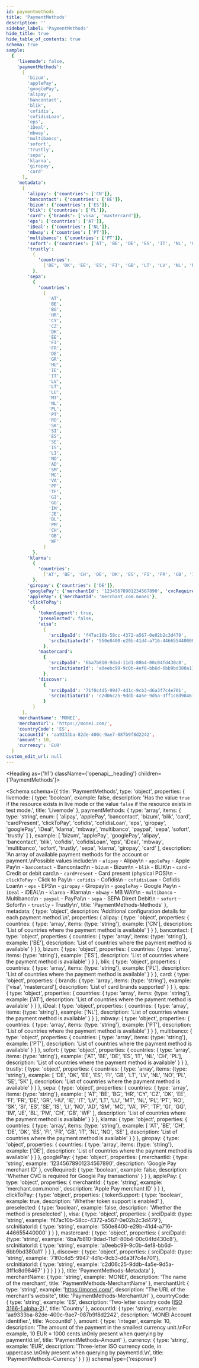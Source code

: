 ```yaml
---
id: paymentmethods
title: 'PaymentMethods'
description: ''
sidebar_label: 'PaymentMethods'
hide_title: true
hide_table_of_contents: true
schema: true
sample:
  {
    'livemode': false,
    'paymentMethods':
      [
        'bizum',
        'applePay',
        'googlePay',
        'alipay',
        'bancontact',
        'blik',
        'cofidis',
        'cofidisLoan',
        'eps',
        'iDeal',
        'mbway',
        'multibanco',
        'sofort',
        'trustly',
        'sepa',
        'klarna',
        'giropay',
        'card'
      ],
    'metadata':
      {
        'alipay': {'countries': ['CN']},
        'bancontact': {'countries': ['BE']},
        'bizum': {'countries': ['ES']},
        'blik': {'countries': ['PL']},
        'card': {'brands': ['visa', 'mastercard']},
        'eps': {'countries': ['AT']},
        'iDeal': {'countries': ['NL']},
        'mbway': {'countries': ['PT']},
        'multibanco': {'countries': ['PT']},
        'sofort': {'countries': ['AT', 'BE', 'DE', 'ES', 'IT', 'NL', 'CH', 'PL']},
        'trustly':
          {
            'countries':
              ['DE', 'DK', 'EE', 'ES', 'FI', 'GB', 'LT', 'LV', 'NL', 'NO', 'PL', 'SE', 'SK']
          },
        'sepa':
          {
            'countries':
              [
                'AT',
                'BE',
                'BG',
                'HR',
                'CY',
                'CZ',
                'DK',
                'EE',
                'FI',
                'FR',
                'DE',
                'GR',
                'HU',
                'IE',
                'IT',
                'LV',
                'LT',
                'LU',
                'MT',
                'NL',
                'PL',
                'PT',
                'RO',
                'SK',
                'SI',
                'ES',
                'SE',
                'IS',
                'LI',
                'NO',
                'AD',
                'SM',
                'MC',
                'VA',
                'PF',
                'TF',
                'GI',
                'GG',
                'IM',
                'JE',
                'BL',
                'PM',
                'CH',
                'GB',
                'WF'
              ]
          },
        'klarna':
          {
            'countries':
              ['AT', 'BE', 'CH', 'DE', 'DK', 'ES', 'FI', 'FR', 'GB', 'IT', 'NL', 'NO', 'SE']
          },
        'giropay': {'countries': ['DE']},
        'googlePay': {'merchantId': '12345678901234567890', 'cvcRequired': false},
        'applePay': {'merchantId': 'merchant.com.monei'},
        'clickToPay':
          {
            'tokenSupport': true,
            'preselected': false,
            'visa':
              {
                'srciDpaId': 'f47ac10b-58cc-4372-a567-0e02b2c3d479',
                'srcInitiatorId': '550e8400-e29b-41d4-a716-446655440000'
              },
            'mastercard':
              {
                'srciDpaId': '6ba7b810-9dad-11d1-80b4-00c04fd430c8',
                'srcInitiatorId': 'a0eebc99-9c0b-4ef8-bb6d-6bb9bd380a11'
              },
            'discover':
              {
                'srciDpaId': '71f0c4d5-9947-4d1c-9cb3-d6a3f7c4e701',
                'srcInitiatorId': 'c2d06c25-9ddb-4a5e-9d5a-3ff1c8d98467'
              }
          }
      },
    'merchantName': 'MONEI',
    'merchantUrl': 'https://monei.com/',
    'countryCode': 'ES',
    'accountId': 'aa9333ba-82de-400c-9ae7-087b9f8d2242',
    'amount': 10,
    'currency': 'EUR'
  }
custom_edit_url: null
---
```



<Heading as={'h1'} className={'openapi__heading'} children={'PaymentMethods'}></Heading>

<Schema
  schema={{
    title: 'PaymentMethods',
    type: 'object',
    properties: {
      livemode: {
        type: 'boolean',
        example: false,
        description:
          'Has the value `true` if the resource exists in live mode or the value `false` if the resource exists in test mode.',
        title: 'Livemode'
      },
      paymentMethods: {
        type: 'array',
        items: {
          type: 'string',
          enum: [
            'alipay',
            'applePay',
            'bancontact',
            'bizum',
            'blik',
            'card',
            'cardPresent',
            'clickToPay',
            'cofidis',
            'cofidisLoan',
            'eps',
            'giropay',
            'googlePay',
            'iDeal',
            'klarna',
            'mbway',
            'multibanco',
            'paypal',
            'sepa',
            'sofort',
            'trustly'
          ]
        },
        example: [
          'bizum',
          'applePay',
          'googlePay',
          'alipay',
          'bancontact',
          'blik',
          'cofidis',
          'cofidisLoan',
          'eps',
          'iDeal',
          'mbway',
          'multibanco',
          'sofort',
          'trustly',
          'sepa',
          'klarna',
          'giropay',
          'card'
        ],
        description:
          'An array of available payment methods for the account or payment.\nPossible values include:\n  - `alipay` - Alipay\n  - `applePay` - Apple Pay\n  - `bancontact` - Bancontact\n  - `bizum` - Bizum\n  - `blik` - BLIK\n  - `card` - Credit or debit card\n  - `cardPresent` - Card present (physical POS)\n  - `clickToPay` - Click to Pay\n  - `cofidis` - Cofidis\n  - `cofidisLoan` - Cofidis Loan\n  - `eps` - EPS\n  - `giropay` - Giropay\n  - `googlePay` - Google Pay\n  - `iDeal` - iDEAL\n  - `klarna` - Klarna\n  - `mbway` - MB WAY\n  - `multibanco` - Multibanco\n  - `paypal` - PayPal\n  - `sepa` - SEPA Direct Debit\n  - `sofort` - Sofort\n  - `trustly` - Trustly\n',
        title: 'PaymentMethods-Methods'
      },
      metadata: {
        type: 'object',
        description: 'Additional configuration details for each payment method.\n',
        properties: {
          alipay: {
            type: 'object',
            properties: {
              countries: {
                type: 'array',
                items: {type: 'string'},
                example: ['CN'],
                description: 'List of countries where the payment method is available'
              }
            }
          },
          bancontact: {
            type: 'object',
            properties: {
              countries: {
                type: 'array',
                items: {type: 'string'},
                example: ['BE'],
                description: 'List of countries where the payment method is available'
              }
            }
          },
          bizum: {
            type: 'object',
            properties: {
              countries: {
                type: 'array',
                items: {type: 'string'},
                example: ['ES'],
                description: 'List of countries where the payment method is available'
              }
            }
          },
          blik: {
            type: 'object',
            properties: {
              countries: {
                type: 'array',
                items: {type: 'string'},
                example: ['PL'],
                description: 'List of countries where the payment method is available'
              }
            }
          },
          card: {
            type: 'object',
            properties: {
              brands: {
                type: 'array',
                items: {type: 'string'},
                example: ['visa', 'mastercard'],
                description: 'List of card brands supported'
              }
            }
          },
          eps: {
            type: 'object',
            properties: {
              countries: {
                type: 'array',
                items: {type: 'string'},
                example: ['AT'],
                description: 'List of countries where the payment method is available'
              }
            }
          },
          iDeal: {
            type: 'object',
            properties: {
              countries: {
                type: 'array',
                items: {type: 'string'},
                example: ['NL'],
                description: 'List of countries where the payment method is available'
              }
            }
          },
          mbway: {
            type: 'object',
            properties: {
              countries: {
                type: 'array',
                items: {type: 'string'},
                example: ['PT'],
                description: 'List of countries where the payment method is available'
              }
            }
          },
          multibanco: {
            type: 'object',
            properties: {
              countries: {
                type: 'array',
                items: {type: 'string'},
                example: ['PT'],
                description: 'List of countries where the payment method is available'
              }
            }
          },
          sofort: {
            type: 'object',
            properties: {
              countries: {
                type: 'array',
                items: {type: 'string'},
                example: ['AT', 'BE', 'DE', 'ES', 'IT', 'NL', 'CH', 'PL'],
                description: 'List of countries where the payment method is available'
              }
            }
          },
          trustly: {
            type: 'object',
            properties: {
              countries: {
                type: 'array',
                items: {type: 'string'},
                example: [
                  'DE',
                  'DK',
                  'EE',
                  'ES',
                  'FI',
                  'GB',
                  'LT',
                  'LV',
                  'NL',
                  'NO',
                  'PL',
                  'SE',
                  'SK'
                ],
                description: 'List of countries where the payment method is available'
              }
            }
          },
          sepa: {
            type: 'object',
            properties: {
              countries: {
                type: 'array',
                items: {type: 'string'},
                example: [
                  'AT',
                  'BE',
                  'BG',
                  'HR',
                  'CY',
                  'CZ',
                  'DK',
                  'EE',
                  'FI',
                  'FR',
                  'DE',
                  'GR',
                  'HU',
                  'IE',
                  'IT',
                  'LV',
                  'LT',
                  'LU',
                  'MT',
                  'NL',
                  'PL',
                  'PT',
                  'RO',
                  'SK',
                  'SI',
                  'ES',
                  'SE',
                  'IS',
                  'LI',
                  'NO',
                  'AD',
                  'SM',
                  'MC',
                  'VA',
                  'PF',
                  'TF',
                  'GI',
                  'GG',
                  'IM',
                  'JE',
                  'BL',
                  'PM',
                  'CH',
                  'GB',
                  'WF'
                ],
                description: 'List of countries where the payment method is available'
              }
            }
          },
          klarna: {
            type: 'object',
            properties: {
              countries: {
                type: 'array',
                items: {type: 'string'},
                example: [
                  'AT',
                  'BE',
                  'CH',
                  'DE',
                  'DK',
                  'ES',
                  'FI',
                  'FR',
                  'GB',
                  'IT',
                  'NL',
                  'NO',
                  'SE'
                ],
                description: 'List of countries where the payment method is available'
              }
            }
          },
          giropay: {
            type: 'object',
            properties: {
              countries: {
                type: 'array',
                items: {type: 'string'},
                example: ['DE'],
                description: 'List of countries where the payment method is available'
              }
            }
          },
          googlePay: {
            type: 'object',
            properties: {
              merchantId: {
                type: 'string',
                example: '12345678901234567890',
                description: 'Google Pay merchant ID'
              },
              cvcRequired: {
                type: 'boolean',
                example: false,
                description: 'Whether CVC is required for Google Pay transactions'
              }
            }
          },
          applePay: {
            type: 'object',
            properties: {
              merchantId: {
                type: 'string',
                example: 'merchant.com.monei',
                description: 'Apple Pay merchant ID'
              }
            }
          },
          clickToPay: {
            type: 'object',
            properties: {
              tokenSupport: {
                type: 'boolean',
                example: true,
                description: 'Whether token support is enabled'
              },
              preselected: {
                type: 'boolean',
                example: false,
                description: 'Whether the method is preselected'
              },
              visa: {
                type: 'object',
                properties: {
                  srciDpaId: {type: 'string', example: 'f47ac10b-58cc-4372-a567-0e02b2c3d479'},
                  srcInitiatorId: {
                    type: 'string',
                    example: '550e8400-e29b-41d4-a716-446655440000'
                  }
                }
              },
              mastercard: {
                type: 'object',
                properties: {
                  srciDpaId: {type: 'string', example: '6ba7b810-9dad-11d1-80b4-00c04fd430c8'},
                  srcInitiatorId: {
                    type: 'string',
                    example: 'a0eebc99-9c0b-4ef8-bb6d-6bb9bd380a11'
                  }
                }
              },
              discover: {
                type: 'object',
                properties: {
                  srciDpaId: {type: 'string', example: '71f0c4d5-9947-4d1c-9cb3-d6a3f7c4e701'},
                  srcInitiatorId: {
                    type: 'string',
                    example: 'c2d06c25-9ddb-4a5e-9d5a-3ff1c8d98467'
                  }
                }
              }
            }
          }
        },
        title: 'PaymentMethods-Metadata'
      },
      merchantName: {
        type: 'string',
        example: 'MONEI',
        description: 'The name of the merchant',
        title: 'PaymentMethods-MerchantName'
      },
      merchantUrl: {
        type: 'string',
        example: 'https://monei.com/',
        description: "The URL of the merchant's website",
        title: 'PaymentMethods-MerchantUrl'
      },
      countryCode: {
        type: 'string',
        example: 'ES',
        description:
          'Two-letter country code ([ISO 3166-1 alpha-2](https://en.wikipedia.org/wiki/ISO_3166-1_alpha-2)).',
        title: 'Country'
      },
      accountId: {
        type: 'string',
        example: 'aa9333ba-82de-400c-9ae7-087b9f8d2242',
        description: 'MONEI Account identifier.',
        title: 'AccountId'
      },
      amount: {
        type: 'integer',
        example: 10,
        description:
          'The amount of the payment in the smallest currency unit.\nFor example, 10 EUR = 1000 cents.\nOnly present when querying by paymentId.\n',
        title: 'PaymentMethods-Amount'
      },
      currency: {
        type: 'string',
        example: 'EUR',
        description:
          'Three-letter ISO currency code, in uppercase.\nOnly present when querying by paymentId.\n',
        title: 'PaymentMethods-Currency'
      }
    }
  }}
  schemaType={'response'}
></Schema>
